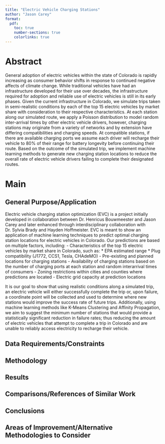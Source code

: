 ```yaml
---
title: "Electric Vehicle Charging Stations"
author: "Jason Carey"
format: 
  pdf:
    toc: true
    number-sections: true
    colorlinks: true
---
```


# Abstract

General adoption of electric vehicles within the state of Colorado is rapidly increasing as consumer behavior shifts in response to continued negative affects of climate change. While traditional vehicles have had an infrastructure developed for their use over decades, the infrastructure required for adoption and reliable use of electric vehicles is still in its early phases. Given the current infrastructure in Colorado, we simulate trips taken in semi-realistic conditions by each of the top 15 electric vehicles by market share with consideration to their respective characteristics. At each station along our simulated route, we apply a Poisson distribution to model random inter-arrival times by other electric vehicle drivers, however, charging stations may originate from a variety of networks and by extension have differing compatibilities and charging speeds. At compatible stations, if there are available charging ports we assume each driver will recharge their vehicle to 80% of their range for battery longevity before continuing their route. Based on the outcome of the simulated trip, we implement machine learning methods to generate new charging station locations to reduce the overall rate of electric vehicle drivers failing to complete their designated routes.

# Main

## General Purpose/Application

Electric vehicle charging station optimization (EVC) is a project initially developed in collaboration between Dr. Henricus Bouwmeester and Jason Carey and later enhanced through interdisciplinary collaboration with Dr. Sylvia Brady and Hayden Hoffmeister. EVC is meant to show an application of machine learning techniques to predict optimal charging station locations for electric vehicles in Colorado. Our predictions are based on multiple factors, including:
- Characteristics of the top 15 electric vehicles by market share in Colorado, such as:
    * EPA estimated range
    * Plug compatibility (J1772, CCS1, Tesla, CHAdeMO)
- Pre-existing and planned locations for charging stations
- Availability of charging stations based on the number of charging ports at each station and random interarrival times of consumers
- Zoning restrictions within cities and counties where predictions are located
- Electric grid capacity at prediction locations

It is our goal to show that using realistic conditions along a simulated trip, an electric vehicle will either successfully complete the trip or, upon failure, a coordinate point will be collected and used to determine where new stations would improve the success rate of future trips. Additionally, using machine learning methods like K-Means Clustering and Affinity Propagation, we aim to suggest the minimum number of stations that would provide a statistically significant reduction in failure rates; thus reducing the amount of electric vehicles that attempt to complete a trip in Colorado and are unable to reliably access electricity to recharge their vehicle.

## Data Requirements/Constraints



## Methodology



## Results



## Comparisons/References of Similar Work



## Conclusions



## Areas of Improvement/Alternative Methodologies to Consider